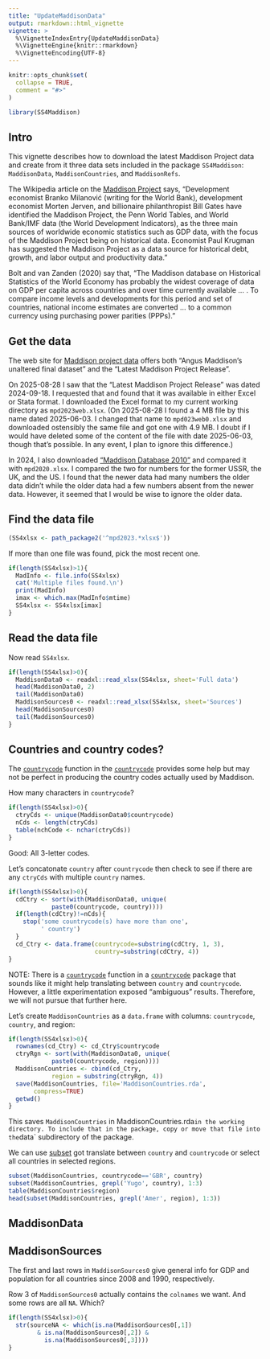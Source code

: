 ```yaml
---
title: "UpdateMaddisonData"
output: rmarkdown::html_vignette
vignette: >
  %\VignetteIndexEntry{UpdateMaddisonData}
  %\VignetteEngine{knitr::rmarkdown}
  %\VignetteEncoding{UTF-8}
---
```


```r
knitr::opts_chunk$set(
  collapse = TRUE,
  comment = "#>"
)
```

```r
library(SS4Maddison)
```

## Intro 

This vignette describes how to download the latest Maddison Project data and create from it three data sets included in the package `SS4Maddison`: `MaddisonData`, `MaddisonCountries`, and `MaddisonRefs`. 

The Wikipedia article on the [Maddison Project](https://en.wikipedia.org/wiki/Maddison_Project) says, "Development economist Branko Milanović (writing for the World Bank), development economist Morten Jerven, and billionaire philanthropist Bill Gates have identified the Maddison Project, the Penn World Tables, and World Bank/IMF data (the World Development Indicators), as the three main sources of worldwide economic statistics such as GDP data, with the focus of the Maddison Project being on historical data. Economist Paul Krugman has suggested the Maddison Project as a data source for historical debt, growth, and labor output and productivity data."  

Bolt and van Zanden (2020) say that, "The Maddison database on Historical Statistics of the World Economy has probably the widest coverage of data on GDP per capita across countries and over time currently available ... . To compare income levels and developments for this period and set of countries, national income estimates are converted ... to a common currency using purchasing power parities (PPPs)." 

## Get the data

The web site for [Maddison project data](https://www.rug.nl/ggdc/historicaldevelopment/maddison/) offers both "Angus Maddison's unaltered final dataset" and the "Latest Maddison Project Release".

On 2025-08-28 I saw that the "Latest Maddison Project Release" was dated 2024-09-18. I requested that and found that it was available in either Excel or Stata format. I downloaded the Excel format to my current working directory as `mpd2023web.xlsx`. (On 2025-08-28 I found a 4 MB file by this name dated 2025-06-03. I changed that name to `mpd023web0.xlsx` and downloaded ostensibly the same file and got one with 4.9 MB. I doubt if I would have deleted some of the content of the file with date 2025-06-03, though that's possible. In any event, I plan to ignore this difference.) 

In 2024, I also downloaded ["Maddison Database 2010"](https://www.rug.nl/ggdc/historicaldevelopment/maddison/releases/maddison-database-2010) and compared it with `mpd2020.xlsx`. I compared the two for numbers for the former USSR, the UK, and the US. I found that the newer data had many numbers the older data didn't while the older data had a few numbers absent from the newer data. However, it seemed that I would be wise to ignore the older data. 

## Find the data file

```r
(SS4xlsx <- path_package2('^mpd2023.*xlsx$'))
```

If more than one file was found, pick the most recent one. 

```r
if(length(SS4xlsx)>1){
  MadInfo <- file.info(SS4xlsx)
  cat('Multiple files found.\n')
  print(MadInfo)
  imax <- which.max(MadInfo$mtime)
  SS4xlsx <- SS4xlsx[imax]
}
```

## Read the data file

Now read `SS4xlsx`. 

```r
if(length(SS4xlsx)>0){
  MaddisonData0 <- readxl::read_xlsx(SS4xlsx, sheet='Full data')
  head(MaddisonData0, 2)
  tail(MaddisonData0)
  MaddisonSources0 <- readxl::read_xlsx(SS4xlsx, sheet='Sources')
  head(MaddisonSources0)
  tail(MaddisonSources0)
}
```

## Countries and country codes? 

The [`countrycode`](https://search.r-project.org/CRAN/refmans/countrycode/html/countrycode.html) function in the [`countrycode`](https://search.r-project.org/CRAN/refmans/countrycode/html/00Index.html) provides some help but may not be perfect in producing the country codes actually used by Maddison. 

How many characters in `countrycode`? 

```r
if(length(SS4xlsx)>0){
  ctryCds <- unique(MaddisonData0$countrycode)
  nCds <- length(ctryCds)
  table(nchCode <- nchar(ctryCds))
}
```

Good: All 3-letter codes. 

Let's concatonate `country` after `countrycode` then check to see if there are any `ctryCds` with multiple `country` names. 

```r
if(length(SS4xlsx)>0){
  cdCtry <- sort(with(MaddisonData0, unique(
            paste0(countrycode, country))))
  if(length(cdCtry)!=nCds){
    stop('some countrycode(s) have more than one', 
         ' country')
  }
  cd_Ctry <- data.frame(countrycode=substring(cdCtry, 1, 3),
                        country=substring(cdCtry, 4))
}
```

NOTE: There is a [`countrycode`](https://search.r-project.org/CRAN/refmans/countrycode/html/countrycode.html) function in a [`countrycode`](https://search.r-project.org/CRAN/refmans/countrycode/html/00Index.html) package that sounds like it might help translating between `country` and `countrycode`. However, a little experimentation exposed "ambiguous" results. Therefore, we will not pursue that further here. 

Let's create `MaddisonCountries` as a `data.frame` with columns: `countrycode`, `country`, and region: 

```r
if(length(SS4xlsx)>0){
  rownames(cd_Ctry) <- cd_Ctry$countrycode
  ctryRgn <- sort(with(MaddisonData0, unique(
            paste0(countrycode, region))))
  MaddisonCountries <- cbind(cd_Ctry, 
            region = substring(ctryRgn, 4))
  save(MaddisonCountries, file='MaddisonCountries.rda', 
       compress=TRUE)  
  getwd()
}
```

This saves `MaddisonCountries` in MaddisonCountries.rda` in the working directory. To include that in the package, copy or move that file into the `data` subdirectory of the package. 

We can use [subset](https://www.rdocumentation.org/packages/base/versions/3.6.2/topics/subset) got translate between `country` and `countrycode` or select all countries in selected regions. 

```r
subset(MaddisonCountries, countrycode=='GBR', country)
subset(MaddisonCountries, grepl('Yugo', country), 1:3)
table(MaddisonCountries$region)
head(subset(MaddisonCountries, grepl('Amer', region), 1:3))
```



## MaddisonData

## MaddisonSources

The first and last rows in `MaddisonSources0` give general info for GDP and population for all countries since 2008 and 1990, respectively. 

Row 3 of `MaddisonSources0` actually contains the `colnames` we want. And some rows are all `NA`. Which? 

```r
if(length(SS4xlsx)>0){
  str(sourceNA <- which(is.na(MaddisonSources0[,1])
        & is.na(MaddisonSources0[,2]) & 
          is.na(MaddisonSources0[,3])))
}
```
